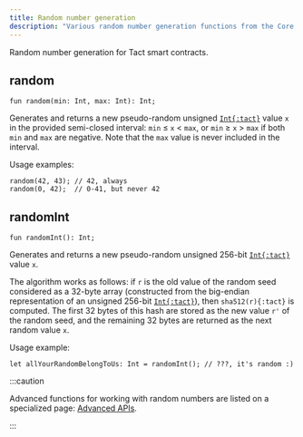 ```yaml
---
title: Random number generation
description: "Various random number generation functions from the Core library of Tact"
---
```


Random number generation for Tact smart contracts.

## random

```tact
fun random(min: Int, max: Int): Int;
```

Generates and returns a new pseudo-random unsigned [`Int{:tact}`][int] value `x` in the provided semi-closed interval: `min` $≤$ `x` $<$ `max`, or `min` $≥$ `x` $>$ `max` if both `min` and `max` are negative. Note that the `max` value is never included in the interval.

Usage examples:

```tact
random(42, 43); // 42, always
random(0, 42);  // 0-41, but never 42
```

## randomInt

```tact
fun randomInt(): Int;
```

Generates and returns a new pseudo-random unsigned $256$-bit [`Int{:tact}`][int] value `x`.

The algorithm works as follows: if `r` is the old value of the random seed considered as a $32$-byte array (constructed from the big-endian representation of an unsigned $256$-bit [`Int{:tact}`][int]), then `sha512(r){:tact}` is computed. The first $32$ bytes of this hash are stored as the new value `r'` of the random seed, and the remaining $32$ bytes are returned as the next random value `x`.

Usage example:

```tact
let allYourRandomBelongToUs: Int = randomInt(); // ???, it's random :)
```

:::caution

  Advanced functions for working with random numbers are listed on a specialized page: [Advanced APIs](/ref/core-advanced).

:::

[int]: /book/integers
